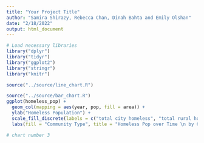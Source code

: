 ```yaml
---
title: "Your Project Title"
author: "Samira Shirazy, Rebecca Chan, Dinah Bahta and Emily Olshan"
date: "2/18/2022"
output: html_document
---
```


``` r

# Load necessary libraries
library("dplyr")
library("tidyr")
library("ggplot2")
library("stringr")
library("knitr")

```

``` r
source("../source/line_chart.R")

```

``` r
source("../source/bar_chart.R")
ggplot(homeless_pop) +
  geom_col(mapping = aes(year, pop, fill = area)) +
  ylab("Homeless Population") +
  scale_fill_discrete(labels = c("total city homeless", "total rural homeless", "total suburban homeless", "total urban homeless")) +
  labs(fill = "Community Type", title = "Homeless Pop over Time \n by Community Type")
```

``` r
# chart number 3
```
